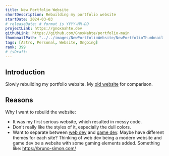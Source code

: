 ```yaml
---
title: New Portfolio Website
shortDescription: Rebuilding my portfolio website
startDate: 2024-03-03
# releaseDate: # format is YYYY-MM-DD
projectLink: https://gnoxnahte.dev
githubLink: https://github.com/GnoxNahte/portfolio-main
thumbnailPath: "../../images/NewPortfolioWebsite/NewPortfolioThumbnail.png"
tags: [Astro, Personal, Website, Ongoing]
rank: 399
# isDraft:
---
```


## Introduction
Slowly rebuilding my portfolio website. My [old website](https://gnoxnahte.com) for comparison. 

## Reasons
Why I want to rebuild the website:
- It was my first serious website, which resulted in messy code.
- Don't really like the styles of it, especially the dull colors.
- Want to separate between [web dev](https://webdev.gnoxnahte.dev/) and [game dev](https://gamedev.gnoxnahte.dev/). Maybe have different themes for each site? Thinking of web dev being a modern website and game dev be a website with some gaming elements added. Something like: https://bruno-simon.com/
